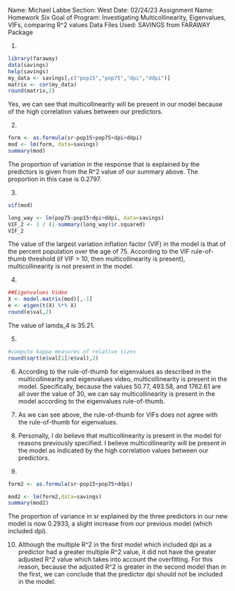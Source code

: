 Name: Michael Labbe
Section: West
Date: 02/24/23
Assignment Name: Homework Six
Goal of Program: Investigating Multicollinearity, Eigenvalues, VIFs, comparing R^2 values
Data Files Used: SAVINGS from FARAWAY Package

1.
```{r}
library(faraway)
data(savings)
help(savings)
my_data <- savings[,c("pop15","pop75","dpi","ddpi")]
matrix <- cor(my_data)
round(matrix,2)
```
Yes, we can see that multicollinearity will be present in our model because of the high correlation values between our predictors.

2.
```{r}
form <- as.formula(sr~pop15+pop75+dpi+ddpi)
mod <- lm(form, data=savings)
summary(mod)
```
The proportion of variation in the response that is explained by the predictors is given from the R^2 value of our summary above. The proportion in this case is 0.2797.

3.
```{r}
vif(mod)

long_way <- lm(pop75~pop15+dpi+ddpi, data=savings)
VIF_2 <- 1 / (1-summary(long_way)$r.squared)
VIF_2
```
The value of the largest variation inflation factor (VIF) in the model is that of the percent population over the age of 75. According to the VIF rule-of-thumb threshold (if VIF > 10, then multicollinearity is present), multicollinearity is not present in the model. 

4.
```{r}
##Eigenvalues Video
X <- model.matrix(mod)[,-1]
e <- eigen(t(X) %*% X)
round(e$val,2)
```
The value of lamda_4 is 35.21. 

5.
```{r}
#compute kappa measures of relative sizes
round(sqrt(e$val[1]/e$val),2)
```


6. According to the rule-of-thumb for eigenvalues as described in the multicollinearity and eigenvalues video, multicollinearity is present in the model. Specifically, because the values 50.77, 493.58, and 1762.61 are all over the value of 30, we can say multicollinearity is present in the model according to the eigenvalues rule-of-thumb. 


7. As we can see above, the rule-of-thumb for VIFs does not agree with the rule-of-thumb for eigenvalues.


8. Personally, I do believe that multicollinearity is present in the model for reasons previously specified. I believe multicollinearity will be present in the model as indicated by the high correlation values between our predictors.


9.
```{r}
form2 <- as.formula(sr~pop15+pop75+ddpi)

mod2 <- lm(form2,data=savings)
summary(mod2)
```
The proportion of variance in sr explained by the three predictors in our new model is now 0.2933, a slight increase from our previous model (which included dpi). 


10. Although the multiple R^2 in the first model which included dpi as a predictor had a greater multiple R^2 value, it did not have the greater adjusted R^2 value which takes into account the overfitting. For this reason, because the adjusted R^2 is greater in the second model than in the first, we can conclude that the predictor dpi should not be included in the model. 



